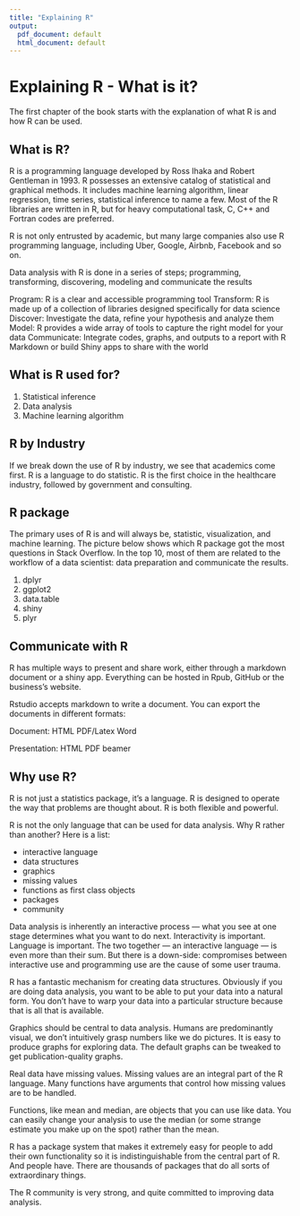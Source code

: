 ```yaml
---
title: "Explaining R"
output:
  pdf_document: default
  html_document: default
---
```


# Explaining R - What is it?

The first chapter of the book starts with the explanation of what R is and how R can be used.

## What is R?

R is a programming language developed by Ross Ihaka and Robert Gentleman in 1993. R possesses an extensive catalog of statistical and graphical methods. It includes machine learning algorithm, linear regression, time series, statistical inference to name a few. Most of the R libraries are written in R, but for heavy computational task, C, C++ and Fortran codes are preferred.

R is not only entrusted by academic, but many large companies also use R programming language, including Uber, Google, Airbnb, Facebook and so on.

Data analysis with R is done in a series of steps; programming, transforming, discovering, modeling and communicate the results

Program: R is a clear and accessible programming tool
Transform: R is made up of a collection of libraries designed specifically for data science
Discover: Investigate the data, refine your hypothesis and analyze them
Model: R provides a wide array of tools to capture the right model for your data
Communicate: Integrate codes, graphs, and outputs to a report with R Markdown or build Shiny apps to share with the world

## What is R used for?

1. Statistical inference
2. Data analysis
3. Machine learning algorithm

## R by Industry

If we break down the use of R by industry, we see that academics come first. R is a language to do statistic. R is the first choice in the healthcare industry, followed by government and consulting.

## R package

The primary uses of R is and will always be, statistic, visualization, and machine learning. The picture below shows which R package got the most questions in Stack Overflow. In the top 10, most of them are related to the workflow of a data scientist: data preparation and communicate the results.

1. dplyr
2. ggplot2
3. data.table
4. shiny
5. plyr

## Communicate with R

R has multiple ways to present and share work, either through a markdown document or a shiny app. Everything can be hosted in Rpub, GitHub or the business's website.

Rstudio accepts markdown to write a document. You can export the documents in different formats:

Document:
HTML
PDF/Latex
Word

Presentation:
HTML
PDF beamer

## Why use R?

R is not just a statistics package, it’s a language.
R is designed to operate the way that problems are thought about.
R is both flexible and powerful.

R is not the only language that can be used for data analysis.  Why R rather than another?  Here is a list:

- interactive language
- data structures
- graphics
- missing values
- functions as first class objects
- packages
- community

Data analysis is inherently an interactive process — what you see at one stage determines what you want to do next.  Interactivity is important.  Language is important.  The two together — an interactive language — is even more than their sum.  But there is a down-side: compromises between interactive use and programming use are the cause of some user trauma.

R has a fantastic mechanism for creating data structures.  Obviously if you are doing data analysis, you want to be able to put your data into a natural form.  You don’t have to warp your data into a particular structure because that is all that is available.

Graphics should be central to data analysis.  Humans are predominantly visual, we don’t intuitively grasp numbers like we do pictures.  It is easy to produce graphs for exploring data.  The default graphs can be tweaked to get publication-quality graphs.

Real data have missing values.  Missing values are an integral part of the R language.  Many functions have arguments that control how missing values are to be handled.

Functions, like mean and median, are objects that you can use like data.  You can easily change your analysis to use the median (or some strange estimate you make up on the spot) rather than the mean.

R has a package system that makes it extremely easy for people to add their own functionality so it is indistinguishable from the central part of R.  And people have.  There are thousands of packages that do all sorts of extraordinary things.

The R community is very strong, and quite committed to improving data analysis.
